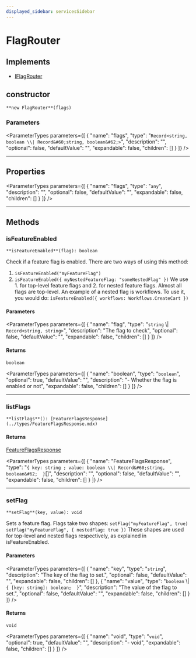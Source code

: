 ```yaml
---
displayed_sidebar: servicesSidebar
---
```



# FlagRouter

## Implements

- [IFlagRouter](../interfaces/IFlagRouter.mdx)

## constructor

`**new FlagRouter**(flags)`

### Parameters

<ParameterTypes parameters={[
  {
    "name": "flags",
    "type": "`Record<string, boolean \\| Record&#60;string, boolean&#62;>`",
    "description": "",
    "optional": false,
    "defaultValue": "",
    "expandable": false,
    "children": []
  }
]} />

___

## Properties

<ParameterTypes parameters={[
  {
    "name": "flags",
    "type": "`any`",
    "description": "",
    "optional": false,
    "defaultValue": "",
    "expandable": false,
    "children": []
  }
]} />

___

## Methods

### isFeatureEnabled

`**isFeatureEnabled**(flag): boolean`

Check if a feature flag is enabled.
There are two ways of using this method:
1. `isFeatureEnabled("myFeatureFlag")`
2. `isFeatureEnabled({ myNestedFeatureFlag: "someNestedFlag" })`
We use 1. for top-level feature flags and 2. for nested feature flags. Almost all flags are top-level.
An example of a nested flag is workflows. To use it, you would do:
`isFeatureEnabled({ workflows: Workflows.CreateCart })`

#### Parameters

<ParameterTypes parameters={[
  {
    "name": "flag",
    "type": "`string` \\| `Record<string, string>`",
    "description": "The flag to check",
    "optional": false,
    "defaultValue": "",
    "expandable": false,
    "children": []
  }
]} />

#### Returns

`boolean`

<ParameterTypes parameters={[
  {
    "name": "boolean",
    "type": "`boolean`",
    "optional": true,
    "defaultValue": "",
    "description": "- Whether the flag is enabled or not",
    "expandable": false,
    "children": []
  }
]} />

___

### listFlags

`**listFlags**(): [FeatureFlagsResponse](../types/FeatureFlagsResponse.mdx)`

#### Returns

[FeatureFlagsResponse](../types/FeatureFlagsResponse.mdx)

<ParameterTypes parameters={[
  {
    "name": "FeatureFlagsResponse",
    "type": "``{ key: string ; value: boolean \\| Record&#60;string, boolean&#62;  }``[]",
    "description": "",
    "optional": false,
    "defaultValue": "",
    "expandable": false,
    "children": []
  }
]} />

___

### setFlag

`**setFlag**(key, value): void`

Sets a feature flag.
Flags take two shapes:
`setFlag("myFeatureFlag", true)`
`setFlag("myFeatureFlag", { nestedFlag: true })`
These shapes are used for top-level and nested flags respectively, as explained in isFeatureEnabled.

#### Parameters

<ParameterTypes parameters={[
  {
    "name": "key",
    "type": "`string`",
    "description": "The key of the flag to set.",
    "optional": false,
    "defaultValue": "",
    "expandable": false,
    "children": []
  },
  {
    "name": "value",
    "type": "`boolean` \\| ``{ [key: string]: boolean;  }``",
    "description": "The value of the flag to set.",
    "optional": false,
    "defaultValue": "",
    "expandable": false,
    "children": []
  }
]} />

#### Returns

`void`

<ParameterTypes parameters={[
  {
    "name": "void",
    "type": "`void`",
    "optional": true,
    "defaultValue": "",
    "description": "- void",
    "expandable": false,
    "children": []
  }
]} />
